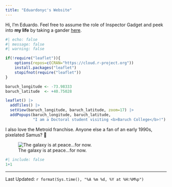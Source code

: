 ```yaml
---
title: "Eduardonyc's Website"
---
```


Hi, I'm Eduardo. Feel free to assume the role of Inspector Gadget and peek into **my life** by taking a gander [here](https://www.eduardoalarcon.co).

```r
#| echo: false
#| message: false
#| warning: false

if(!require("leaflet")){
    options(repos=c(CRAN="https://cloud.r-project.org"))
    install.packages("leaflet")
    stopifnot(require("leaflet"))
}

baruch_longitude <- -73.98333
baruch_latitude  <- +40.75028

leaflet() |>
  addTiles() |>
  setView(baruch_longitude, baruch_latitude, zoom=17) |>
  addPopups(baruch_longitude, baruch_latitude, 
            "I am a Doctoral student visiting <b>Baruch College</b>!")
```

I also love the Metroid franchise. Anyone else a fan of an early 1990s, pixelated Samus? 🤔

![The galaxy is at peace...for now.](https://1.bp.blogspot.com/-8LBE3YkM-vI/WxgCkHGNEwI/AAAAAAAADDE/Mod521rmCDU0o2cveat2l0vJOVFZAYDSwCLcBGAs/s1600/Metroid%2Bgifgifsgif%2B%2B8.gif.gif)

```r
#| include: false
1+1
```
--------------
Last Updated: `r format(Sys.time(), "%A %m %d, %Y at %H:%M%p")`